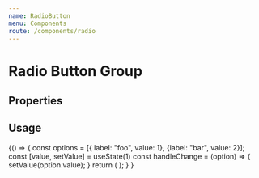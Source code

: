 ```yaml
---
name: RadioButton
menu: Components
route: /components/radio
---
```



# Radio Button Group

## Properties
<Props of={RadioButtonGroup} />

## Usage

<Playground>
  {() => {
    const options = [{ label: "foo", value: 1}, {label: "bar", value: 2}];
    const [value, setValue] = useState(1)
    const handleChange = (option) => {
        setValue(option.value);
    }
    return (
      <Fragment>
      <RadioButtonGroup label="Select an option" options={options} value={value} onChange={handleChange} />
      </Fragment>
    );
  }    
}
</Playground>
